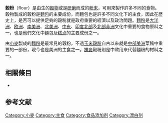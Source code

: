 {{unreferenced|time=2017-01-14T12:01:01+00:00}}
'''穀粉'''（flour）是由生的[[粮食|穀物]]或是{{le|根菜類蔬菜|Root vegetable}}[[研磨|研磨]]而成的[[粉末|粉末]]，可用來製作許多不同的食物。穀物製成的穀粉是[[麵包|麵包]]的主要成份，而麵包也是許多不同文化下的主食，因此在歷史上，是否可以提供足夠的穀粉就是政府重要的經濟以及政治問題。[[麵粉|麵粉]]是[[大洋洲|大洋洲]]、[[欧洲|欧洲]]、[[南美洲|南美洲]]、[[北美洲|北美洲]]、[[中东|中东]]、[[印度北部|印度北部]]及[[北部非洲|北部非洲]]文化中重要的食物原料之一，也是他們文化中麵包及[[糕点|糕点]]的主要成份之一。

由[[小麥|小麥]]製成的[[麵粉|麵粉]]是最常見的穀粉，不過[[玉米澱粉|玉米穀粉]]自古以來就是[[中部美洲|中部美洲]]菜餚中重要的一部份，現今也是美洲的主食之一。[[裸麥|裸麥]]穀粉則是中歐用來代替麵粉的材料之一。

{{食用澱粉}}

==相關條目==
*{{le|大麦粉|Barley flour}}

==参考文献==
{{reflist}}

{{食物小作品}}

[[Category:小麥|Category:小麥]]
[[Category:主食|Category:主食]]
[[Category:食品添加剂|Category:食品添加剂]]
[[Category:漂白剂|Category:漂白剂]]